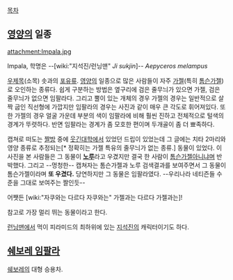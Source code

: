 [[목차]]
== [[영양]]의 일종 ==
attachment:Impala.jpg

Impala, 학명은 --[wiki:"지석진/런닝맨" ''Ji sukjin'']-- ''Aepyceros melampus''

[[우제목]](소목) 솟과의 [[포유류]]. [[영양]]의 일종으로 많은 사람들이 자주 [[가젤]](특히 [[톰슨가젤]])로 오인하는 종류다. 쉽게 구분하는 방법은 옆구리에 검은 줄무늬가 있으면 가젤, 검은 줄무늬가 없으면 임팔라다. 그리고 뿔이 있는 개체의 경우 가젤의 경우는 일반적으로 살짝 굽인 직선형에 가깝지만 임팔라의 경우는 사진과 같이 매우 큰 각도로 휘어져있다. 또한 가젤의 경우 얼굴 가운데 부분의 색이 임팔라에 비해 훨씬 진하고 전체적으로 털색의 경계가 뚜렷하다. 반면 임팔라는 경계가 좀 모호한 편이며 두개골이 좀 더 뾰족하다.

캡쳐로 떠도는 [[짤방]] 중에 [[웃긴대학]]에서 있었던 드립이 있었는데 그 글에는 치타 2마리와 영양 종류로 추정되는[* 정확히는 가젤 특유의 줄무늬가 없는 종류.] 동물이 있었다. 이 사진을 본 사람들은 그 동물이 '''[[노루]]'''라고 우겼지만 결국 한 사람이 [[톰슨가젤]]아니냐며 반박했다. 그리고 --멍청한-- 캡쳐자는 톰슨가젤과 노루 검색결과를 보여주면서 그 동물이 톰슨가젤이라며 '''또 우겼다.''' 당연하지만 그 동물은 임팔라였다. --우리나라 네티즌들 수준을 그대로 보여주는 짤인듯--

어쨋든 [wiki:"자쿠와는 다르다 자쿠와는" 가젤과는 다르다 가젤과는]!

참고로 가장 멀리 뛰는 동물이라고 한다.

[[런닝맨]]에서 먹이 피라미드의 최하위에 있는 [[지석진]]의 캐릭터이기도 하다.

== [[쉐보레 임팔라]] ==
[[쉐보레]]의 대형 승용차.
